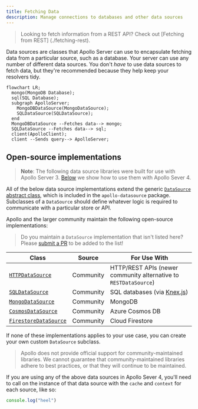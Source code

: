 ```yaml
---
title: Fetching Data
description: Manage connections to databases and other data sources
---
```


> Looking to fetch information from a REST API? Check out [Fetching from REST] (./fetching-rest).

Data sources are classes that Apollo Server can use to encapsulate fetching data from a particular source, such as a database. Your server can use any number of different data sources. You don't _have_ to use data sources to fetch data, but they're recommended because they help keep your resolvers tidy.

```mermaid
flowchart LR;
  mongo(MongoDB Database);
  sql(SQL Database);
  subgraph ApolloServer;
    MongoDBDataSource(MongoDataSource);
    SQLDataSource(SQLDataSource);
  end
  MongoDBDataSource --Fetches data--> mongo;
  SQLDataSource --Fetches data--> sql;
  client(ApolloClient);
  client --Sends query--> ApolloServer;
```

## Open-source implementations

> **Note**: The following data source libraries were built for use with Apollo Server 3. [Below]() we show how to use them with Apollo Sever 4.

All of the below data source implementations extend the generic [`DataSource` abstract class](https://github.com/apollographql/apollo-server/blob/main/packages/apollo-datasource/src/index.ts), which is included in the `apollo-datasource` package. Subclasses of a `DataSource` should define whatever logic is required to communicate with a particular store or API.

Apollo and the larger community maintain the following open-source implementations:

> Do you maintain a `DataSource` implementation that isn't listed here? Please [submit a PR](https://github.com/apollographql/apollo-server/blob/main/docs/source/data/data-sources.md) to be added to the list!

| Class            | Source    | For Use With          |
|------------------|-----------|-----------------------|
| [`HTTPDataSource`](https://github.com/StarpTech/apollo-datasource-http)  | Community | HTTP/REST APIs (newer community alternative to `RESTDataSource`) |
| [`SQLDataSource`](https://github.com/cvburgess/SQLDataSource)  | Community | SQL databases (via [Knex.js](http://knexjs.org/)) |
| [`MongoDataSource`](https://github.com/GraphQLGuide/apollo-datasource-mongodb/) | Community | MongoDB |
| [`CosmosDataSource`](https://github.com/andrejpk/apollo-datasource-cosmosdb) | Community | Azure Cosmos DB |
| [`FirestoreDataSource`](https://github.com/swantzter/apollo-datasource-firestore) | Community | Cloud Firestore |

If none of these implementations applies to your use case, you can create your own custom `DataSource` subclass.

> Apollo does not provide official support for community-maintained libraries. We cannot guarantee that community-maintained libraries adhere to best practices, or that they will continue to be maintained.

If you are using any of the above data sources in Apollo Sever 4, you'll need to call on the instance of that data source with the `cache` and `context` for each source, like so:

<MultiCodeBlock>

```ts
console.log("heel")

```

</MultiCodeBlock>

